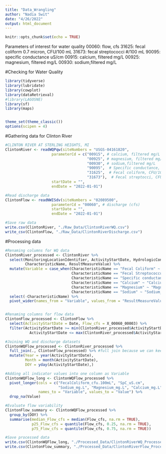 ```yaml
---
title: "Data_Wrangling"
author: "Nadia Swit"
date: "4/26/2022"
output: html_document
---
```


```r
knitr::opts_chunk$set(echo = TRUE)
```

Parameters of interest for water quality
00060: flow, cfs
31625: fecal coliform 0.7 micron, CFU/100 mL
31673: fecal streptococci #/100 mL
90095: specific conductance uS/cm
00915: calcium, filtered mg/L
00925: magnesium, filtered mg/L
00930: sodium,filtered mg/L

#Checking for Water Quality

```r
library(tidyverse)
library(lubridate)
library(cowplot)
library(dataRetrieval)
#library(LAGOSNE)
library(sf)
library(maps)


theme_set(theme_classic())
options(scipen = 4)
```

#Gathering data for Clinton River
```r
#CLINTON RIVER AT STERLING HEIGHTS, MI
ClintonRiver <- readWQPqw(siteNumbers = "USGS-04161820", 
                     parameterCd = c("00915", # calcium, filtered mg/L
                                     "00925", # magnesium, filtered mg/L
                                     "00930", # sodium,filtered mg/L
                                     "90095",  # Specific conductance, uS/cm
                                     "31625",  # Fecal coliform, CFU/100 mL
                                     "31673"),  # Fecal streptocci, CFU/100 mL
                     startDate = "",
                     endDate = "2022-01-01")

#Read discharge data
ClintonFlow <- readNWISdv(siteNumbers = "02089500",
                     parameterCd = "00060", # discharge (cfs)
                     startDate = "",
                     endDate = "2022-01-01")

#Save raw data
write.csv(ClintonRiver, "./Raw_Data/ClintonRiverWQ.csv")
write_csv(ClintonFlow, "./Raw_Data/ClintonRiverDischarge.csv")


```
#Processing data

```r

#Renaming columns for WQ data
ClintonRiver_processed <- ClintonRiver %>%
  select(MonitoringLocationIdentifier, ActivityStartDate, HydrologicCondition, 
         CharacteristicName, ResultMeasureValue) %>%
  mutate(Variable = case_when(CharacteristicName == "Fecal Coliform" ~ "FecalColiform_cfu.100mL", 
                              CharacteristicName == "Fecal Streptococcus Group Bacteria" ~ "FecalStrep_cfu.100mL", #no fecal strep in data
                              CharacteristicName == "Specific conductance" ~ "SpC_uS.cm",
                              CharacteristicName == "Calcium" ~ "Calcium_mg.L",
                              CharacteristicName == "Magnesium" ~ "Magnesium_mg.L",
                              CharacteristicName == "Sodium" ~ "Sodium_mg.L")) %>%
  select(-CharacteristicName) %>%
  pivot_wider(names_from = "Variable", values_from = "ResultMeasureValue") 


#Renaming columns for flow data
ClintonFlow_processed <- ClintonFlow %>%
  select(ActivityStartDate = Date, Flow_cfs = X_00060_00003) %>%
  filter(ActivityStartDate >= min(ClintonRiver_processed$ActivityStartDate) & 
           ActivityStartDate <= max(ClintonRiver_processed$ActivityStartDate))

#Joining WQ and discharge datasets
ClintonWQFlow_processed <- ClintonRiver_processed %>%
  full_join(., ClintonFlow_processed) %>% #full join because we can keep daily flow measurements
  mutate(Year = year(ActivityStartDate), 
         Month = month(ActivityStartDate), 
         DOY = yday(ActivityStartDate),)

#Adding all indicator values into one column as Variable
ClintonWQFlow_long <- ClintonWQFlow_processed %>%
  pivot_longer(cols = c("FecalColiform_cfu.100mL", "SpC_uS.cm", 
                        "Sodium_mg.L", "Magnesium_mg.L", "Calcium_mg.L", "Flow_cfs"),
               names_to = "Variable", values_to = "Value") %>%
  drop_na(Value)

#Evaluate flow variability
ClintonFlow_summary <- ClintonWQFlow_processed %>%
  group_by(DOY) %>%
  summarise(median_Flow_cfs = median(Flow_cfs, na.rm = TRUE),
            p25_Flow_cfs = quantile(Flow_cfs, 0.25, na.rm = TRUE),
            p75_Flow_cfs = quantile(Flow_cfs, 0.75, na.rm = TRUE))

#Save processed data
write.csv(ClintonWQFlow_long, "./Processed_Data/ClintonRiverWQ_Processed.csv")
write.csv(ClintonFlow_summary, "./Processed_Data/ClintonRiverFlow_Processed.csv")


```





